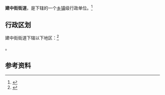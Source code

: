 {{中国乡级行政区|41/01/03/008/000}}

'''建中街街道'''，是{{PRC admin/fullname|41/01/03/008/000|3}}下辖的一个[[乡镇|乡镇]]级行政单位。<ref>{{PRC admin/ref sgc|{{PRC admin/parent|41/01/03/008/000}}}}</ref>

== 行政区划 ==

建中街街道下辖以下地区：<ref>{{PRC admin/ref sgc|41/01/03/008/000}}</ref>

{{PRC admin/children|41/01/03/008/000}}。

== 参考资料 ==

{{reflist}}

{{行政区划小作品}}
{{PRC admin/navcat|41/01/03/008/000}}
